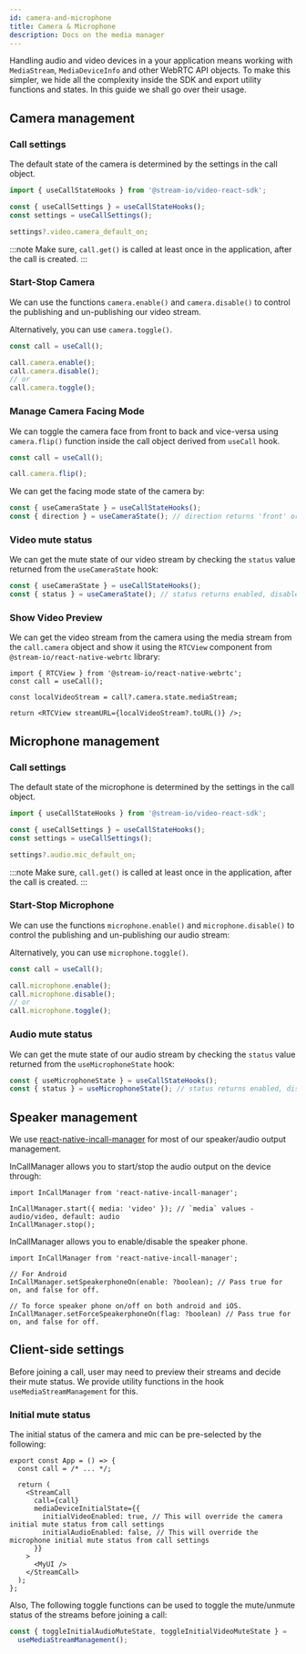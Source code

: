 ```yaml
---
id: camera-and-microphone
title: Camera & Microphone
description: Docs on the media manager
---
```


Handling audio and video devices in a your application means working with `MediaStream`, `MediaDeviceInfo` and other WebRTC API objects. To make this simpler, we hide all the complexity inside the SDK and export utility functions and states. In this guide we shall go over their usage.

## Camera management

### Call settings

The default state of the camera is determined by the settings in the call object.

```ts
import { useCallStateHooks } from '@stream-io/video-react-sdk';

const { useCallSettings } = useCallStateHooks();
const settings = useCallSettings();

settings?.video.camera_default_on;
```

:::note
Make sure, `call.get()` is called at least once in the application, after the call is created.
:::

### Start-Stop Camera

We can use the functions `camera.enable()` and `camera.disable()` to control the publishing and un-publishing our video stream.

Alternatively, you can use `camera.toggle()`.

```ts
const call = useCall();

call.camera.enable();
call.camera.disable();
// or
call.camera.toggle();
```

### Manage Camera Facing Mode

We can toggle the camera face from front to back and vice-versa using `camera.flip()` function inside the call object derived from `useCall` hook.

```ts
const call = useCall();

call.camera.flip();
```

We can get the facing mode state of the camera by:

```ts
const { useCameraState } = useCallStateHooks();
const { direction } = useCameraState(); // direction returns 'front' or 'back'.
```

### Video mute status

We can get the mute state of our video stream by checking the `status` value returned from the `useCameraState` hook:

```ts
const { useCameraState } = useCallStateHooks();
const { status } = useCameraState(); // status returns enabled, disabled or undefined
```

### Show Video Preview

We can get the video stream from the camera using the media stream from the `call.camera` object and show it using the `RTCView` component from `@stream-io/react-native-webrtc` library:

```tsx
import { RTCView } from '@stream-io/react-native-webrtc';
const call = useCall();

const localVideoStream = call?.camera.state.mediaStream;

return <RTCView streamURL={localVideoStream?.toURL()} />;
```

## Microphone management

### Call settings

The default state of the microphone is determined by the settings in the call object.

```ts
import { useCallStateHooks } from '@stream-io/video-react-sdk';

const { useCallSettings } = useCallStateHooks();
const settings = useCallSettings();

settings?.audio.mic_default_on;
```

:::note
Make sure, `call.get()` is called at least once in the application, after the call is created.
:::

### Start-Stop Microphone

We can use the functions `microphone.enable()` and `microphone.disable()` to control the publishing and un-publishing our audio stream:

Alternatively, you can use `microphone.toggle()`.

```ts
const call = useCall();

call.microphone.enable();
call.microphone.disable();
// or
call.microphone.toggle();
```

### Audio mute status

We can get the mute state of our audio stream by checking the `status` value returned from the `useMicrophoneState` hook:

```ts
const { useMicrophoneState } = useCallStateHooks();
const { status } = useMicrophoneState(); // status returns enabled, disabled or undefined
```

## Speaker management

We use [react-native-incall-manager](https://github.com/react-native-webrtc/react-native-incall-manager) for most of our speaker/audio output management.

InCallManager allows you to start/stop the audio output on the device through:

```tsx
import InCallManager from 'react-native-incall-manager';

InCallManager.start({ media: 'video' }); // `media` values - audio/video, default: audio
InCallManager.stop();
```

InCallManager allows you to enable/disable the speaker phone.

```tsx
import InCallManager from 'react-native-incall-manager';

// For Android
InCallManager.setSpeakerphoneOn(enable: ?boolean); // Pass true for on, and false for off.

// To force speaker phone on/off on both android and iOS.
InCallManager.setForceSpeakerphoneOn(flag: ?boolean) // Pass true for on, and false for off.
```

## Client-side settings

Before joining a call, user may need to preview their streams and decide their mute status. We provide utility functions in the hook `useMediaStreamManagement` for this.

### Initial mute status

The initial status of the camera and mic can be pre-selected by the following:

```tsx {7-10}
export const App = () => {
  const call = /* ... */;

  return (
    <StreamCall
      call={call}
      mediaDeviceInitialState={{
        initialVideoEnabled: true, // This will override the camera initial mute status from call settings
        initialAudioEnabled: false, // This will override the microphone initial mute status from call settings
      }}
    >
      <MyUI />
    </StreamCall>
  );
};
```

Also, The following toggle functions can be used to toggle the mute/unmute status of the streams before joining a call:

```ts
const { toggleInitialAudioMuteState, toggleInitialVideoMuteState } =
  useMediaStreamManagement();
```
